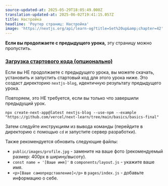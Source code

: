 ```yaml
---
source-updated-at: 2025-05-29T18:05:49.000Z
translation-updated-at: 2025-06-02T19:41:15.057Z
title: Настройка
headline: 'Роутер страниц: Настройка'
image: 'https://nextjs.org/api/learn-og?title=Set%20up&amp;chapter=42'
---
```


**Если вы продолжаете с предыдущего урока,** эту страницу можно пропустить.

### [Загрузка стартового кода (опционально)](#download-starter-code-optional)

Если вы НЕ продолжаете с предыдущего урока, вы можете скачать, установить и запустить стартовый код для этого урока ниже. Это создаст директорию `nextjs-blog`, идентичную результату предыдущего урока.

Повторяем, это НЕ требуется, если вы только что завершили предыдущий урок.

```
npx create-next-app@latest nextjs-blog --use-npm --example "https://github.com/vercel/next-learn/tree/main/basics/basics-final"
```

Затем следуйте инструкциям из вывода команды (перейдите в директорию с помощью `cd` и запустите сервер разработки).

Также рекомендуется обновить следующие файлы:

*   `public/images/profile.jpg` - замените на ваше фото (рекомендуемый размер: 400px в ширину/высоту).
*   `const name = '[Ваше имя]'` в `components/layout.js` - укажите ваше имя.
*   `<p>[Ваше самопредставление]</p>` в `pages/index.js` - добавьте информацию о себе.